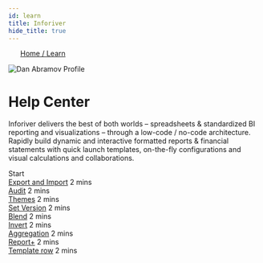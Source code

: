 ```yaml
---
id: learn
title: Inforiver
hide_title: true
---
```


<nav
  aria-label="breadcrumbs"
  itemscope=""
  itemtype="https://schema.org/BreadcrumbList"
  style={{ paddingTop: "0.5rem", margin: 0 }}>
  <ul class="breadcrumbs breadcrumbs--lg" style={{ letterSpacing: "0.125rem" }}>
    <a class="breadcrumbs__link" href="/" style={{ padding: 0, margin: 0 }}>
      Home /
    </a>
    <a
      class="breadcrumbs__link breadcrumbs__item--active"
      href="learn"
      style={{ padding: 0 }}>
      <span class="breadcrumbs__link" itemprop="name">
        Learn
      </span>
    </a>
  </ul>
</nav>


<div className={clsx(styles.page,"item shadow--md")}>
  <div style={{ display: "flex", alignItems: "flex-start" }}>
    <img alt="Dan Abramov Profile" src="img/generic-badge.svg" />
    <div style={{ padding: "2rem" }}>
      <div style={{ textAlign: "left" }}>
        <h1>Help Center</h1>
      </div>
      <div style={{ textAlign: "left" }}>
        <p>
          Inforiver delivers the best of both worlds – spreadsheets &
          standardized BI reporting and visualizations – through a low-code /
          no-code architecture. Rapidly build dynamic and interactive formatted
          reports & financial statements with quick launch templates, on-the-fly
          configurations and visual calculations and collaborations.
        </p>
        <div>
          <Link
            className="button button--outline button--secondary button--lg"
            to="learn/export-and-import">
            <div>Start</div>
          </Link>
        </div>
      </div>
      <div>
        <div style={{ padding: "2.5rem 0" }}>
          <div className={styles.unitColumn}>
            <a href="learn/export-and-import">Export and Import</a>
            <span> 2 mins</span>
          </div>
          <div className={styles.unitColumn}>
            <a href="learn/audit">Audit</a>
            <span> 2 mins</span>
          </div>
          <div className={styles.unitColumn}>
            <a href="learn/themes">Themes</a>
            <span> 2 mins</span>
          </div>
          <div className={styles.unitColumn}>
            <a href="learn/set-version">Set Version</a>
            <span> 2 mins</span>
          </div>
          <div className={styles.unitColumn}>
            <a href="learn/blend">Blend</a>
            <span> 2 mins</span>
          </div>
          <div className={styles.unitColumn}>
            <a href="learn/invert">Invert</a>
            <span> 2 mins</span>
          </div>
          <div className={styles.unitColumn}>
            <a href="learn/aggregation">Aggregation</a>
            <span> 2 mins</span>
          </div>
          <div className={styles.unitColumn}>
            <a href="learn/report">Report+</a>
            <span> 2 mins</span>
          </div>
          <div className={styles.unitColumn}>
            <a href="learn/template-row">Template row</a>
            <span> 2 mins</span>
          </div>
        </div>
      </div>
    </div>
  </div>
</div>
